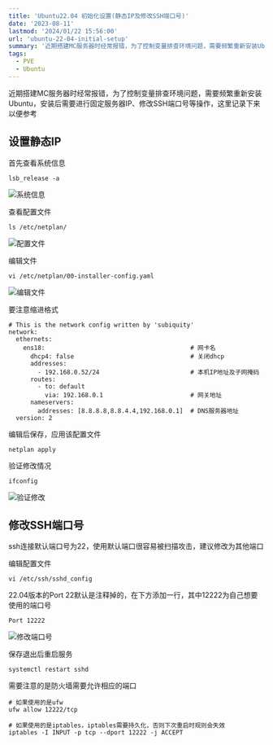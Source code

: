 ```yaml
---
title: 'Ubuntu22.04 初始化设置(静态IP及修改SSH端口号)'
date: '2023-08-11'
lastmod: '2024/01/22 15:56:00'
url: 'ubuntu-22-04-initial-setup'
summary: '近期搭建MC服务器时经常报错，为了控制变量排查环境问题，需要频繁重新安装Ubuntu，安装后需要进行固定服务器IP、修改SSH端口号等操作，这里记录下来以便参考'
tags:
  - PVE
  - Ubuntu
---
```


近期搭建MC服务器时经常报错，为了控制变量排查环境问题，需要频繁重新安装Ubuntu，安装后需要进行固定服务器IP、修改SSH端口号等操作，这里记录下来以便参考

## 设置静态IP

首先查看系统信息
```
lsb_release -a
```
![系统信息](https://chev.contrails.space:12650/images/2023/08/12/9f59aa3532648887792ac5811a35aecc.png)

查看配置文件
```shell
ls /etc/netplan/
```
![配置文件](https://chev.contrails.space:12650/images/2023/08/12/16b28e268aa6c076c689376c41288cc0.png)

编辑文件
```shell
vi /etc/netplan/00-installer-config.yaml
```
![编辑文件](https://chev.contrails.space:12650/images/2023/08/12/cfb991f07fbbe5eab2140990ed77d512.png)

要注意缩进格式
```
# This is the network config written by 'subiquity'
network:
  ethernets:
    ens18:                                        # 网卡名
      dhcp4: false                                # 关闭dhcp
      addresses:
        - 192.168.0.52/24                         # 本机IP地址及子网掩码
      routes:
        - to: default
          via: 192.168.0.1                        # 网关地址
      nameservers:
        addresses: [8.8.8.8,8.8.4.4,192.168.0.1]  # DNS服务器地址
  version: 2
```

编辑后保存，应用该配置文件
```
netplan apply
```

验证修改情况
```
ifconfig
```
![验证修改](https://chev.contrails.space:12650/images/2023/08/12/6408d3833e81869b6eab3afe9dd63487.png)

## 修改SSH端口号

ssh连接默认端口号为22，使用默认端口很容易被扫描攻击，建议修改为其他端口

编辑配置文件
```
vi /etc/ssh/sshd_config
```

22.04版本的Port 22默认是注释掉的，在下方添加一行，其中12222为自己想要使用的端口号
```
Port 12222
```
![修改端口号](https://chev.contrails.space:12650/images/2023/08/12/b0811ba9bc74ee9d63d1fa8e76b39bc8.png)

保存退出后重启服务
```
systemctl restart sshd
```

需要注意的是防火墙需要允许相应的端口
```
# 如果使用的是ufw
ufw allow 12222/tcp

# 如果使用的是iptables，iptables需要持久化，否则下次重启时规则会失效
iptables -I INPUT -p tcp --dport 12222 -j ACCEPT
```
